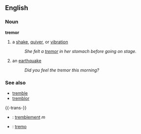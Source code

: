 ==English==
===Noun===
'''tremor'''
#a [[shake]], [[quiver]], or [[vibration]]
#:''She felt a [[tremor]] in her stomach before going on stage.''
#an [[earthquake]]
#:''Did you feel the tremor this morning?''

===See also===
*[[tremble]]
*[[tremblor]]

{{-trans-}}

* {{fr}} : [[tremblement]] ''m''
* {{io}} : [[tremo]]